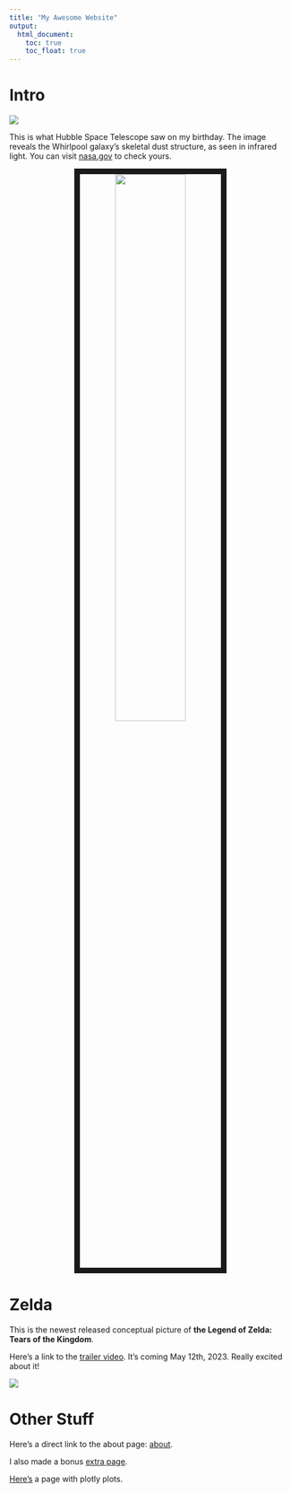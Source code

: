 ```yaml
---
title: "My Awesome Website"
output: 
  html_document:
    toc: true
    toc_float: true
---
```


# Intro

![](https://media.giphy.com/media/drXGoW1iudhKw/giphy.gif)

This is what Hubble Space Telescope saw on my birthday. The image reveals the Whirlpool galaxy's skeletal dust structure, as seen in infrared light. You can visit [nasa.gov](https://www.nasa.gov/content/goddard/what-did-hubble-see-on-your-birthday) to check yours.

<center>
<img src = "images/december-2-2005.jpg" style="width:50%; border:10px solid">
</center>

# Zelda

This is the newest released conceptual picture of **the Legend of Zelda: Tears of the Kingdom**.

Here's a link to the [trailer video](https://www.youtube.com/watch?v=2SNF4M_v7wc). It's coming May 12th, 2023. Really excited about it!

![](images/tears_of_kingdom.jpg)

# Other Stuff

Here's a direct link to the about page: [about](about.html).

I also made a bonus [extra page](extra_page.html).

[Here's](plotly.html) a page with plotly plots.

